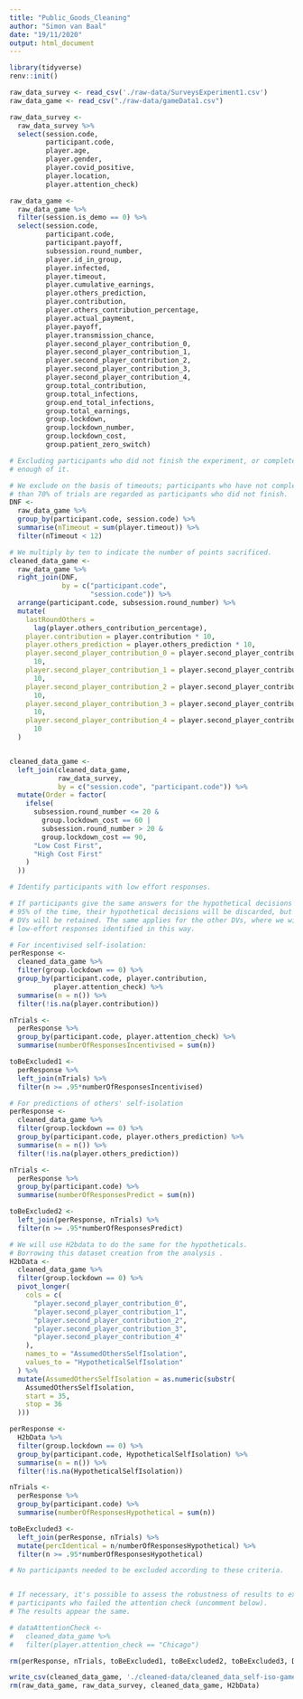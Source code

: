 ```yaml
---
title: "Public_Goods_Cleaning"
author: "Simon van Baal"
date: "19/11/2020"
output: html_document
---
```


```r
library(tidyverse)
renv::init()
```

```r
raw_data_survey <- read_csv('./raw-data/SurveysExperiment1.csv')
raw_data_game <- read_csv("./raw-data/gameData1.csv")

```


```r
raw_data_survey <- 
  raw_data_survey %>%
  select(session.code,
         participant.code,
         player.age,
         player.gender,
         player.covid_positive,
         player.location,
         player.attention_check)

raw_data_game <- 
  raw_data_game %>%
  filter(session.is_demo == 0) %>%
  select(session.code,
         participant.code,
         participant.payoff,
         subsession.round_number,
         player.id_in_group,
         player.infected,
         player.timeout,
         player.cumulative_earnings,
         player.others_prediction,
         player.contribution,
         player.others_contribution_percentage,
         player.actual_payment,
         player.payoff,
         player.transmission_chance,
         player.second_player_contribution_0,
         player.second_player_contribution_1,
         player.second_player_contribution_2,
         player.second_player_contribution_3,
         player.second_player_contribution_4,
         group.total_contribution,
         group.total_infections,
         group.end_total_infections,
         group.total_earnings,
         group.lockdown,
         group.lockdown_number,
         group.lockdown_cost,
         group.patient_zero_switch)
```

```r
# Excluding participants who did not finish the experiment, or complete
# enough of it.

# We exclude on the basis of timeouts; participants who have not completed more 
# than 70% of trials are regarded as participants who did not finish.
DNF <- 
  raw_data_game %>% 
  group_by(participant.code, session.code) %>% 
  summarise(nTimeout = sum(player.timeout)) %>% 
  filter(nTimeout < 12)

# We multiply by ten to indicate the number of points sacrificed.
cleaned_data_game <-
  raw_data_game %>%
  right_join(DNF,
             by = c("participant.code",
                    "session.code")) %>%
  arrange(participant.code, subsession.round_number) %>%
  mutate(
    lastRoundOthers =
      lag(player.others_contribution_percentage),
    player.contribution = player.contribution * 10,
    player.others_prediction = player.others_prediction * 10,
    player.second_player_contribution_0 = player.second_player_contribution_0 *
      10,
    player.second_player_contribution_1 = player.second_player_contribution_1 *
      10,
    player.second_player_contribution_2 = player.second_player_contribution_2 *
      10,
    player.second_player_contribution_3 = player.second_player_contribution_3 *
      10,
    player.second_player_contribution_4 = player.second_player_contribution_4 *
      10
  )


cleaned_data_game <-
  left_join(cleaned_data_game,
            raw_data_survey,
            by = c("session.code", "participant.code")) %>%
  mutate(Order = factor(
    ifelse(
      subsession.round_number <= 20 &
        group.lockdown_cost == 60 |
        subsession.round_number > 20 &
        group.lockdown_cost == 90,
      "Low Cost First",
      "High Cost First"
    )
  ))

```

```r
# Identify participants with low effort responses.

# If participants give the same answers for the hypothetical decisions at least 
# 95% of the time, their hypothetical decisions will be discarded, but the other 
# DVs will be retained. The same applies for the other DVs, where we will remove
# low-effort responses identified in this way.

# For incentivised self-isolation:
perResponse <-
  cleaned_data_game %>%
  filter(group.lockdown == 0) %>%
  group_by(participant.code, player.contribution,
           player.attention_check) %>%
  summarise(n = n()) %>%
  filter(!is.na(player.contribution))

nTrials <-
  perResponse %>%
  group_by(participant.code, player.attention_check) %>%
  summarise(numberOfResponsesIncentivised = sum(n))

toBeExcluded1 <-
  perResponse %>%
  left_join(nTrials) %>%
  filter(n >= .95*numberOfResponsesIncentivised)

# For predictions of others' self-isolation
perResponse <-
  cleaned_data_game %>%
  filter(group.lockdown == 0) %>%
  group_by(participant.code, player.others_prediction) %>%
  summarise(n = n()) %>%
  filter(!is.na(player.others_prediction))

nTrials <-
  perResponse %>%
  group_by(participant.code) %>%
  summarise(numberOfResponsesPredict = sum(n))

toBeExcluded2 <-
  left_join(perResponse, nTrials) %>%
  filter(n >= .95*numberOfResponsesPredict)

# We will use H2bdata to do the same for the hypotheticals.
# Borrowing this dataset creation from the analysis .
H2bData <-
  cleaned_data_game %>%
  filter(group.lockdown == 0) %>%
  pivot_longer(
    cols = c(
      "player.second_player_contribution_0",
      "player.second_player_contribution_1",
      "player.second_player_contribution_2",
      "player.second_player_contribution_3",
      "player.second_player_contribution_4"
    ),
    names_to = "AssumedOthersSelfIsolation",
    values_to = "HypotheticalSelfIsolation"
  ) %>%
  mutate(AssumedOthersSelfIsolation = as.numeric(substr(
    AssumedOthersSelfIsolation,
    start = 35,
    stop = 36
  )))

perResponse <-
  H2bData %>%
  filter(group.lockdown == 0) %>%
  group_by(participant.code, HypotheticalSelfIsolation) %>%
  summarise(n = n()) %>%
  filter(!is.na(HypotheticalSelfIsolation))

nTrials <-
  perResponse %>%
  group_by(participant.code) %>%
  summarise(numberOfResponsesHypothetical = sum(n))

toBeExcluded3 <-
  left_join(perResponse, nTrials) %>%
  mutate(percIdentical = n/numberOfResponsesHypothetical) %>%
  filter(n >= .95*numberOfResponsesHypothetical)

# No participants needed to be excluded according to these criteria.


# If necessary, it's possible to assess the robustness of results to excluding
# participants who failed the attention check (uncomment below). 
# The results appear the same. 

# dataAttentionCheck <-
#   cleaned_data_game %>%
#   filter(player.attention_check == "Chicago")

rm(perResponse, nTrials, toBeExcluded1, toBeExcluded2, toBeExcluded3, DNF)

```



```r

write_csv(cleaned_data_game, './cleaned-data/cleaned_data_self-iso-game.csv')
rm(raw_data_game, raw_data_survey, cleaned_data_game, H2bData)

```